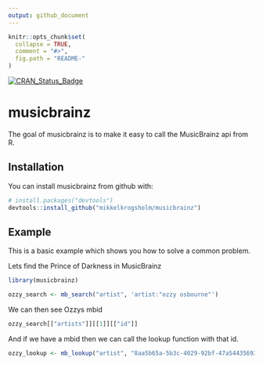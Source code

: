 ```yaml
---
output: github_document
---
```


<!-- README.md is generated from README.Rmd. Please edit that file -->

```r
knitr::opts_chunk$set(
  collapse = TRUE,
  comment = "#>",
  fig.path = "README-"
)
```

[![CRAN_Status_Badge](http://www.r-pkg.org/badges/version/musicbrainz)](http://cran.r-project.org/package=musicbrainz)


# musicbrainz

The goal of musicbrainz is to make it easy to call the MusicBrainz api from R.

## Installation

You can install musicbrainz from github with:

```r
# install.packages("devtools")
devtools::install_github("mikkelkrogsholm/musicbrainz")
```

## Example

This is a basic example which shows you how to solve a common problem.

Lets find the Prince of Darkness in MusicBrainz

```r
library(musicbrainz)

ozzy_search <- mb_search("artist", 'artist:"ozzy osbourne"')
```

We can then see Ozzys mbid 
```r
ozzy_search[["artists"]][[1]][["id"]]
```

And if we have a mbid then we can call the lookup function with that id.

```r
ozzy_lookup <- mb_lookup("artist", "8aa5b65a-5b3c-4029-92bf-47a544356934")
```
